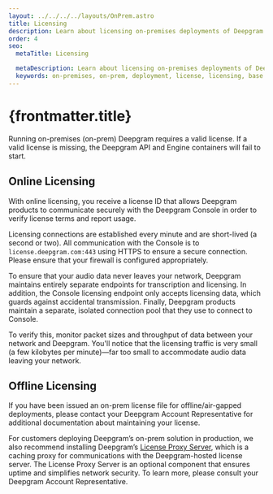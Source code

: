 ```yaml
---
layout: ../../../../layouts/OnPrem.astro
title: Licensing
description: Learn about licensing on-premises deployments of Deepgram products.
order: 4
seo:
  metaTitle: Licensing

  metaDescription: Learn about licensing on-premises deployments of Deepgram products.
  keywords: on-premises, on-prem, deployment, license, licensing, base components, base
---
```


# {frontmatter.title}

Running on-premises (on-prem) Deepgram requires a valid license. If a valid license is missing, the Deepgram API and Engine containers will fail to start.

## Online Licensing

With online licensing, you receive a license ID that allows Deepgram products to communicate securely with the Deepgram Console in order to verify license terms and report usage.

Licensing connections are established every minute and are short-lived (a second or two). All communication with the Console is to `license.deepgram.com:443` using HTTPS to ensure a secure connection. Please ensure that your firewall is configured appropriately.

<Panel title="Data Security">

To ensure that your audio data never leaves your network, Deepgram maintains entirely separate endpoints for transcription and licensing. In addition, the Console licensing endpoint only accepts licensing data, which guards against accidental transmission. Finally, Deepgram products maintain a separate, isolated connection pool that they use to connect to Console.

To verify this, monitor packet sizes and throughput of data between your network and Deepgram. You'll notice that the licensing traffic is very small (a few kilobytes per minute)&mdash;far too small to accommodate audio data leaving your network.

</Panel>

## Offline Licensing

If you have been issued an on-prem license file for offline/air-gapped deployments, please contact your Deepgram Account Representative for additional documentation about maintaining your license.

For customers deploying Deepgram’s on-prem solution in production, we also recommend installing Deepgram’s [License Proxy Server](/on-prem/optional-components/license-proxy-server/), which is a caching proxy for communications with the Deepgram-hosted license server. The License Proxy Server is an optional component that ensures uptime and simplifies network security. To learn more, please consult your Deepgram Account Representative.

